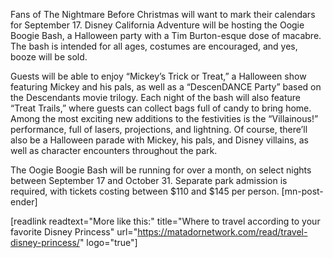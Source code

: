 Fans of The Nightmare Before Christmas will want to mark their calendars for September 17. Disney California Adventure will be hosting the Oogie Boogie Bash, a Halloween party with a Tim Burton-esque dose of macabre. The bash is intended for all ages, costumes are encouraged, and yes, booze will be sold.

Guests will be able to enjoy “Mickey’s Trick or Treat,” a Halloween show featuring Mickey and his pals, as well as a “DescenDANCE Party” based on the Descendants movie trilogy. Each night of the bash will also feature “Treat Trails,” where guests can collect bags full of candy to bring home. Among the most exciting new additions to the festivities is the “Villainous!” performance, full of lasers, projections, and lightning. Of course, there’ll also be a Halloween parade with Mickey, his pals, and Disney villains, as well as character encounters throughout the park.

The Oogie Boogie Bash will be running for over a month, on select nights between September 17 and October 31. Separate park admission is required, with tickets costing between $110 and $145 per person. [mn-post-ender]

[readlink readtext="More like this:" title="Where to travel according to your favorite Disney Princess" url="https://matadornetwork.com/read/travel-disney-princess/" logo="true"]